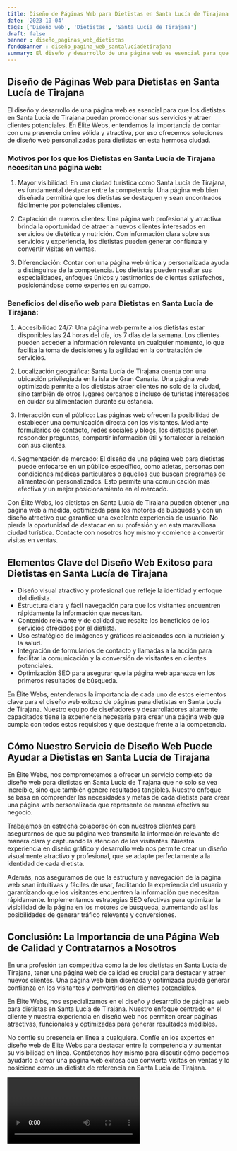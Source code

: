 ```yaml
---
title: Diseño de Páginas Web para Dietistas en Santa Lucía de Tirajana
date: '2023-10-04'
tags: ['Diseño web', 'Dietistas', 'Santa Lucía de Tirajana']
draft: false
banner : diseño_paginas_web_dietistas
fondoBanner : diseño_pagina_web_santalucíadetirajana
summary: El diseño y desarrollo de una página web es esencial para que los dietistas en Santa Lucía de Tirajana puedan promocionar sus servicios y atraer clientes potenciales. En Élite Webs, entendemos la importancia de contar con una presencia online sólida y atractiva, por eso ofrecemos soluciones de diseño web personalizadas para dietistas en esta hermosa ciudad.
---
```


## Diseño de Páginas Web para Dietistas en Santa Lucía de Tirajana

El diseño y desarrollo de una página web es esencial para que los dietistas en Santa Lucía de Tirajana puedan promocionar sus servicios y atraer clientes potenciales. En Élite Webs, entendemos la importancia de contar con una presencia online sólida y atractiva, por eso ofrecemos soluciones de diseño web personalizadas para dietistas en esta hermosa ciudad.

### Motivos por los que los Dietistas en Santa Lucía de Tirajana necesitan una página web:

1. Mayor visibilidad: En una ciudad turística como Santa Lucía de Tirajana, es fundamental destacar entre la competencia. Una página web bien diseñada permitirá que los dietistas se destaquen y sean encontrados fácilmente por potenciales clientes.

2. Captación de nuevos clientes: Una página web profesional y atractiva brinda la oportunidad de atraer a nuevos clientes interesados en servicios de dietética y nutrición. Con información clara sobre sus servicios y experiencia, los dietistas pueden generar confianza y convertir visitas en ventas.

3. Diferenciación: Contar con una página web única y personalizada ayuda a distinguirse de la competencia. Los dietistas pueden resaltar sus especialidades, enfoques únicos y testimonios de clientes satisfechos, posicionándose como expertos en su campo.

### Beneficios del diseño web para Dietistas en Santa Lucía de Tirajana:

1. Accesibilidad 24/7: Una página web permite a los dietistas estar disponibles las 24 horas del día, los 7 días de la semana. Los clientes pueden acceder a información relevante en cualquier momento, lo que facilita la toma de decisiones y la agilidad en la contratación de servicios.

2. Localización geográfica: Santa Lucía de Tirajana cuenta con una ubicación privilegiada en la isla de Gran Canaria. Una página web optimizada permite a los dietistas atraer clientes no solo de la ciudad, sino también de otros lugares cercanos o incluso de turistas interesados en cuidar su alimentación durante su estancia.

3. Interacción con el público: Las páginas web ofrecen la posibilidad de establecer una comunicación directa con los visitantes. Mediante formularios de contacto, redes sociales y blogs, los dietistas pueden responder preguntas, compartir información útil y fortalecer la relación con sus clientes.

4. Segmentación de mercado: El diseño de una página web para dietistas puede enfocarse en un público específico, como atletas, personas con condiciones médicas particulares o aquellos que buscan programas de alimentación personalizados. Esto permite una comunicación más efectiva y un mejor posicionamiento en el mercado.

Con Élite Webs, los dietistas en Santa Lucía de Tirajana pueden obtener una página web a medida, optimizada para los motores de búsqueda y con un diseño atractivo que garantice una excelente experiencia de usuario. No pierda la oportunidad de destacar en su profesión y en esta maravillosa ciudad turística. Contacte con nosotros hoy mismo y comience a convertir visitas en ventas.

<GifSeo />

<Cta />

## Elementos Clave del Diseño Web Exitoso para Dietistas en Santa Lucía de Tirajana

- Diseño visual atractivo y profesional que refleje la identidad y enfoque del dietista.
- Estructura clara y fácil navegación para que los visitantes encuentren rápidamente la información que necesitan.
- Contenido relevante y de calidad que resalte los beneficios de los servicios ofrecidos por el dietista.
- Uso estratégico de imágenes y gráficos relacionados con la nutrición y la salud.
- Integración de formularios de contacto y llamadas a la acción para facilitar la comunicación y la conversión de visitantes en clientes potenciales.
- Optimización SEO para asegurar que la página web aparezca en los primeros resultados de búsqueda.

En Élite Webs, entendemos la importancia de cada uno de estos elementos clave para el diseño web exitoso de páginas para dietistas en Santa Lucía de Tirajana. Nuestro equipo de diseñadores y desarrolladores altamente capacitados tiene la experiencia necesaria para crear una página web que cumpla con todos estos requisitos y que destaque frente a la competencia.

## Cómo Nuestro Servicio de Diseño Web Puede Ayudar a Dietistas en Santa Lucía de Tirajana

En Élite Webs, nos comprometemos a ofrecer un servicio completo de diseño web para dietistas en Santa Lucía de Tirajana que no solo se vea increíble, sino que también genere resultados tangibles. Nuestro enfoque se basa en comprender las necesidades y metas de cada dietista para crear una página web personalizada que represente de manera efectiva su negocio.

Trabajamos en estrecha colaboración con nuestros clientes para asegurarnos de que su página web transmita la información relevante de manera clara y capturando la atención de los visitantes. Nuestra experiencia en diseño gráfico y desarrollo web nos permite crear un diseño visualmente atractivo y profesional, que se adapte perfectamente a la identidad de cada dietista.

Además, nos aseguramos de que la estructura y navegación de la página web sean intuitivas y fáciles de usar, facilitando la experiencia del usuario y garantizando que los visitantes encuentren la información que necesitan rápidamente. Implementamos estrategias SEO efectivas para optimizar la visibilidad de la página en los motores de búsqueda, aumentando así las posibilidades de generar tráfico relevante y conversiones.

## Conclusión: La Importancia de una Página Web de Calidad y Contratarnos a Nosotros

En una profesión tan competitiva como la de los dietistas en Santa Lucía de Tirajana, tener una página web de calidad es crucial para destacar y atraer nuevos clientes. Una página web bien diseñada y optimizada puede generar confianza en los visitantes y convertirlos en clientes potenciales.

En Élite Webs, nos especializamos en el diseño y desarrollo de páginas web para dietistas en Santa Lucía de Tirajana. Nuestro enfoque centrado en el cliente y nuestra experiencia en diseño web nos permiten crear páginas atractivas, funcionales y optimizadas para generar resultados medibles.

No confíe su presencia en línea a cualquiera. Confíe en los expertos en diseño web de Élite Webs para destacar entre la competencia y aumentar su visibilidad en línea. Contáctenos hoy mismo para discutir cómo podemos ayudarlo a crear una página web exitosa que convierta visitas en ventas y lo posicione como un dietista de referencia en Santa Lucía de Tirajana.

<Video />

<CtaBot job='Dietistas' city='Santa Lucía de Tirajana'/>

<Gmaps query='Santa Lucía de Tirajana+españa+maps' />